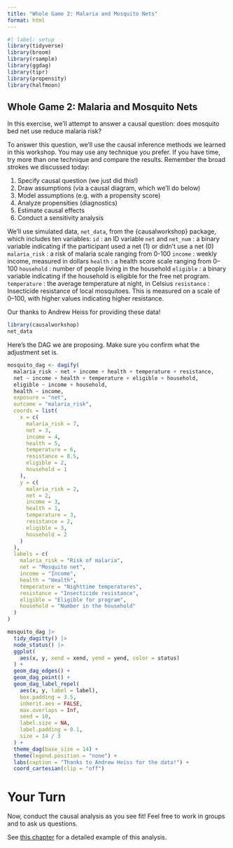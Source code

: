 ```yaml
---
title: "Whole Game 2: Malaria and Mosquito Nets"
format: html
---
```


```r
#| label: setup
library(tidyverse)
library(broom)
library(rsample)
library(ggdag)
library(tipr)
library(propensity)
library(halfmoon)
```

## Whole Game 2: Malaria and Mosquito Nets

In this exercise, we'll attempt to answer a causal question: does mosquito bed net use reduce malaria risk? 

To answer this question, we'll use the causal inference methods we learned in this workshop. You may use any technique you prefer. If you have time, try more than one technique and compare the results. Remember the broad strokes we discussed today: 

1. Specify causal question (we just did this!)
2. Draw assumptions (via a causal diagram, which we'll do below)
3. Model assumptions (e.g. with a propensity score)
4. Analyze propensities (diagnostics)
5. Estimate causal effects 
6. Conduct a sensitivity analysis

We'll use simulated data, `net_data`, from the {causalworkshop} package, which includes ten variables: 
`id`
:    an ID variable
`net` and `net_num`
:    a binary variable indicating if the participant used a net (1) or didn't use a net (0)
`malaria_risk`
:    a risk of malaria scale ranging from 0-100
`income`
:    weekly income, measured in dollars
`health`
:    a health score scale ranging from 0–100
`household`
:    number of people living in the household
`eligible`
:    a binary variable indicating if the household is eligible for the free net program.
`temperature`
:    the average temperature at night, in Celsius
`resistance`
:    Insecticide resistance of local mosquitoes. This is measured on a scale of 0–100, with higher values indicating higher resistance.

Our thanks to Andrew Heiss for providing these data!

```r
library(causalworkshop)
net_data
```

Here's the DAG we are proposing. Make sure you confirm what the adjustment set is. 

```r
mosquito_dag <- dagify(
  malaria_risk ~ net + income + health + temperature + resistance,
  net ~ income + health + temperature + eligible + household,
  eligible ~ income + household,
  health ~ income,
  exposure = "net",
  outcome = "malaria_risk",
  coords = list(
    x = c(
      malaria_risk = 7,
      net = 3,
      income = 4,
      health = 5,
      temperature = 6,
      resistance = 8.5,
      eligible = 2,
      household = 1
    ),
    y = c(
      malaria_risk = 2,
      net = 2,
      income = 3,
      health = 1,
      temperature = 3,
      resistance = 2,
      eligible = 3,
      household = 2
    )
  ),
  labels = c(
    malaria_risk = "Risk of malaria",
    net = "Mosquito net",
    income = "Income",
    health = "Health",
    temperature = "Nighttime temperatures",
    resistance = "Insecticide resistance",
    eligible = "Eligible for program",
    household = "Number in the household"
  )
)

mosquito_dag |>
  tidy_dagitty() |>
  node_status() |>
  ggplot(
    aes(x, y, xend = xend, yend = yend, color = status)
  ) +
  geom_dag_edges() +
  geom_dag_point() +
  geom_dag_label_repel(
    aes(x, y, label = label),
    box.padding = 3.5, 
    inherit.aes = FALSE,
    max.overlaps = Inf, 
    seed = 10,
    label.size = NA, 
    label.padding = 0.1,
    size = 14 / 3
  ) +
  theme_dag(base_size = 14) +
  theme(legend.position = "none") +
  labs(caption = "Thanks to Andrew Heiss for the data!") +
  coord_cartesian(clip = "off")
```

# Your Turn

Now, conduct the causal analysis as you see fit! Feel free to work in groups and to ask us questions.

See [this chapter](https://www.r-causal.org/chapters/chapter-02.html) for a detailed example of this analysis.


